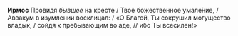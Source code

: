 **Ирмос** Провидя *бывшее* на кресте / Твоё божественное умале́ние, / Аввакум в изумлении восклицал: / «О Благой, Ты сокрушил могущество владык, / сойдя к пребывающим во аде, // ибо Ты всесилен!»
